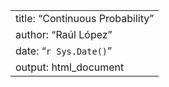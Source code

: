 ---
title: "Continuous Probability"
author: "Raúl López"
date: "`r Sys.Date()`"
output: html_document
---